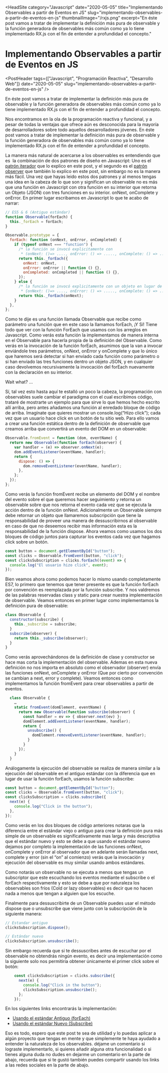 
<HeadSite
  category="Javascript"
  date="2020-05-05"
  title="Implementando Observables a partir de Eventos en JS"
  slug="implementando-observables-a-partir-de-eventos-en-js"
  thumbnailImage="/rxjs.png"
  excerpt="En éste post vamos a tratar de implementar la definición más pura de observable y la función generadora de observables más común como ya lo tiene implementado RX.js con el fin de entender a profundidad el concepto."
></HeadSite>

# Implementando Observables a partir de Eventos en JS

<PostHeader
  tags={["Javascript", "Programación Reactiva", "Desarrollo Web"]}
  date="2020-05-05"
  slug="implementando-observables-a-partir-de-eventos-en-js"
/>

En éste post vamos a tratar de implementar la definición más pura de observable y la función generadora de observables más común como ya lo tiene implementado RX.js con el fin de entender a profundidad el concepto.

Nos encontramos en la ola de la programación reactiva y funcional, y a pesar de todas la ventajas que ofrece aún es desconocida para la mayoría de desarrolladores sobre todo aquellos desarrolladores jóvenes. En éste post vamos a tratar de implementar la definición más pura de observable y la función generadora de observables más común como ya lo tiene implementado RX.js con el fin de entender a profundidad el concepto.

La manera más natural de acercarse a los observables es entendiendo que es  la combinación de dos patrones de diseño en Javascript: Uno es el [patrón iterador](https://www.sebastian-gomez.com/posts/patron-iterador-iterator-pattern-en-javascript/) que lo explico en este post, y el segundo es el [patrón observer](https://www.sebastian-gomez.com/posts/entendiendo-el-patron-observador-observer-pattern-en-javascript/) que también lo explico en este post, sin embargo no es la manera más fácil. Una vez que hayas leido estos dos patrones y al menos tengas una idea en la cabeza de lo que son y significan un observable no es más que una función en Javascript con otra función en su interior que retorna un Objeto (JSON) con tres funciones en su interior. onNext, onComplete y onError. En primer lugar escribamos en Javascript lo que te acabo de narrar:

```js
// ES5 & 6 (Antiguo estándar)
function Observable(forEach) {
  this._forEach = forEach;
}

Observable.prototype = {
  forEach: function (onNext, onError, onCompleted) {
    if (typeof onNext === "function") {
      /* la función se invocó explicitamente con
       * (onNext: ()=> ...., onError: () => ....., onComplete: () => ....) */
      return this._forEach({
        onNext: onNext,
        onError: onError || function () {},
        onCompleted: onCompleted || function () {},
      });
    } else {
      /* la función se invocó explicitamente con un objeto en lugar de tres funciones
       * {onNext: ()=> ...., onError: () => ....., onComplete: () => ....} */
      return this._forEach(onNext);
    }
  },
};
```

Como te dije es una función llamada Observable que recibe como parámetro una función que en este caso la llamamos forEach, ¡Y Sí! Tiene todo que ver con la función ForEach que usamos con los arreglos en Javascript. Como verás esta función la implementamos de manera interna en el Observable para hacerla propia de la definición del Observable. Como verás en la invocación de la función forEach, asumimos que la van a invocar enviándole tres parámetros, onNext, onError y onComplete y que lo único que haremos será detectar si han enviado cada función como parámetro o si han enviado las tres funciones dentro un objeto JSON, y en cualquier caso devolvemos recursivamente la invocación del forEach nuevamente con la declaración en su interior.

Wait what? …

Sí, tal vez esto hasta aquí te estalló un poco la cabeza, la programación con observables suele cambiar el paradigma con el cual escribimos código, trataré de mostrarte un ejemplo para que sirve lo que hemos hecho escrito allí arriba, pero antes añadamos una función al enredado bloque de código de arriba. Imagínate que quieres mostrar un console.log(“Hizo click”); cada vez que un usuario hace click en un botón de tu sitio web. Para ello vamos a crear una función estática dentro de la definición de observable que creamos arriba que convertirá un evento del DOM en un observable:

```js
Observable.fromEvent = function (dom, eventName) {
  return new Observable(function forEach(observer) {
    var handler = (e) => observer.onNext(e);
    dom.addEventListener(eventName, handler);
    return {
      dispose: () => {
        dom.removeEventListener(eventName, handler);
      },
    };
  });
};
```

Como verás la función fromEvent recibe un elemento del DOM y el nombre del evento sobre el que queremos hacer seguimiento y retorna un observable sobre que nos retorna el evento cada vez que se ejecuta la acción dentro de la función onNext. Adicionalmente un Observable siempre debe retornar un objeto que llamaremos subscripción que tiene la responsabilidad de proveer una manera de dessuscribirnos al observable en caso de que no deseemos recibir mas información esta es la responsabilidad de la función dispose. Ahora veamos como usamos los dos bloques de código juntos para capturar los eventos cada vez que hagamos click sobre un botón.

```js
const button = document.getElementById("button");
const clicks = Observable.fromEvent(button, "click");
const clicksSubscription = clicks.forEach((event) => {
  console.log("El usuario hizo click", event);
});
```

Bien veamos ahora como podemos hacer lo mismo usando completamente ES7, lo primero que tenemos que tener presente es que la función forEach por convención es reemplazada por la función subscribe. Y nos valdremos de las palabras reservadas class y static para crear nuestra implementación de observable. Veamos entonces en primer lugar como implementamos la definición pura de observable:

```js
class Observable {
  constructor(subscribe) {
    this._subscribe = subscribe;
  }
  subscribe(observer) {
    return this._subscribe(observer);
  }
}
```

Como verás aprovechándonos de la definición de clase y constructor se hace mas corta la implementación del observable. Ademas en esta nueva definición no nos importa en absoluto como el observador (observer) envía las funciones onNext, onComplete y onError (Que por cierto por convención se cambian a next, error y complete). Veamos entonces como implementamos la función fromEvent para crear observables a partir de eventos.

```js
  class Observable {
    …
    static fromEvent(domElement, eventName) {
      return new Observable(function subscribe(observer) {
        const handler = ev => { observer.next(ev) };
        domElement.addEventListener(eventName, handler);
        return {
          unsubscribe() {
            domElement.removeEventListener(eventName, handler);
          }
        }
      });
    }
  }
```

Análogamente la ejecución del observable se realiza de manera similar a la ejecución del observable en el antiguo estándar con la diferencia que en lugar de usar la función forEach, usamos la función subscribe:

```js
const button = document.getElementById("button");
const clicks = Observable.fromEvent(button, "click");
const clicksSubscription = clicks.subscribe({
  next(e) {
    console.log("Click in the button");
  },
});
```

Como verás en los dos bloques de código anteriores notaras que la diferencia entre el estándar viejo o antiguo para crear la definición pura más simple de un observable es significativamente mas larga y más descriptiva que el estándar nuevo y esto se debe a que usando el estándar nuevo dejamos por completo la implementación de las funciones onNext, onComplete y onError al observador que en adelante serán llamadas next, complete y error (sin el “on” al comienzo) verás que la invocación y ejecución del observable es muy similar usando ambos estándares.

Como notarás un observable no se ejecuta a menos que tengas un subscriptor que este escuchando los eventos mediante el subscribe o el forEach respectivamente y esto se debe a que por naturaleza los observables son fríos (Cold or lazy observables) es decir que no hacen nada a menos que tengan a alguien que los escuche.

Finalmente para dessuscribirte de un Observable puedes usar el método dispose que o unsubscribe que viene junto con la subscripción de la siguiente manera:

```js
// Estandar antiguo
clicksSubscription.dispose();

// Estándar nuevo
clicksSubscription.unsubscribe();
```

Sin embargo recuerda que si te dessuscribes antes de escuchar por el observable no obtendrás ningún evento, es decir una implementación como la siguiente solo nos permitiría obtener únicamente el primer click sobre el botón:

```js
    const clicksSubscription = clicks.subscribe({
      next(e) {
        console.log("Click in the button");
        clicksSubscription.unsubscribe();
      };
    });
```

En los siguientes links encontrarás la implementación:

- [Usando el estándar Antiguo (forEach)](https://codepen.io/seagomezar/pen/aEVZmv)
- [Usando el estándar Nuevo (Subscribe)](https://codepen.io/seagomezar/pen/MrOeyd)

Eso es todo, espero que este post te sea de utilidad y lo puedas aplicar a algún proyecto que tengas en mente y que simplemente te haya ayudado a entender la naturaleza de los observables. déjame un comentario si lograste implementarlo, si quieres añadir alguna otra funcionalidad o si tienes alguna duda no dudes en dejarme un comentario en la parte de abajo, recuerda que si te gustó también puedes compartir usando los links a las redes sociales en la parte de abajo.

<Discuss slug="implementando-observables-a-partir-de-eventos-en-js" />
